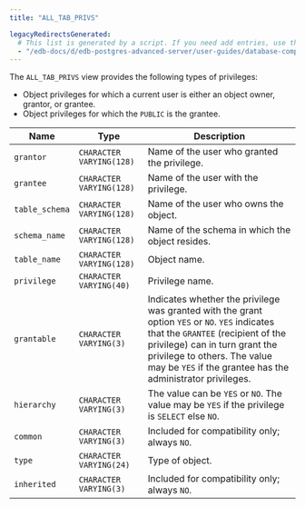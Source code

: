 ```yaml
---
title: "ALL_TAB_PRIVS"

legacyRedirectsGenerated:
  # This list is generated by a script. If you need add entries, use the `legacyRedirects` key.
  - "/edb-docs/d/edb-postgres-advanced-server/user-guides/database-compatibility-for-oracle-developers-catalog-views-guide/13/all_tab_privs.html"
---
```


<div id="all_tab_privs" class="registered_link"></div>

The `ALL_TAB_PRIVS` view provides the following types of privileges:

-   Object privileges for which a current user is either an object owner, grantor, or grantee.
-   Object privileges for which the `PUBLIC` is the grantee.

| Name           | Type                     | Description                                                                                                                                                                                                                                                         |
| -------------- | ------------------------ | ------------------------------------------------------------------------------------------------------------------------------------------------------------------------------------------------------------------------------------------------------------------- |
| `grantor`      | `CHARACTER VARYING(128)` | Name of the user who granted the privilege.                                                                                                                                                                                                                         |
| `grantee`      | `CHARACTER VARYING(128)` | Name of the user with the privilege.                                                                                                                                                                                                                                |
| `table_schema` | `CHARACTER VARYING(128)` | Name of the user who owns the object.                                                                                                                                                                                                                               |
| `schema_name`  | `CHARACTER VARYING(128)` | Name of the schema in which the object resides.                                                                                                                                                                                                                     |
| `table_name`   | `CHARACTER VARYING(128)` | Object name.                                                                                                                                                                                                                                                        |
| `privilege`    | `CHARACTER VARYING(40)`  | Privilege name.                                                                                                                                                                                                                                                     |
| `grantable`    | `CHARACTER VARYING(3)`   | Indicates whether the privilege was granted with the grant option `YES` or `NO`. `YES` indicates that the `GRANTEE` (recipient of the privilege) can in turn grant the privilege to others. The value may be `YES` if the grantee has the administrator privileges. |
| `hierarchy`    | `CHARACTER VARYING(3)`   | The value can be `YES` or `NO`. The value may be `YES` if the privilege is `SELECT` else `NO`.                                                                                                                                                                      |
| `common`       | `CHARACTER VARYING(3)`   | Included for compatibility only; always `NO`.                                                                                                                                                                                                                       |
| `type`         | `CHARACTER VARYING(24)`  | Type of object.                                                                                                                                                                                                                                                     |
| `inherited`    | `CHARACTER VARYING(3)`   | Included for compatibility only; always `NO`.                                                                                                                                                                                                                       |
